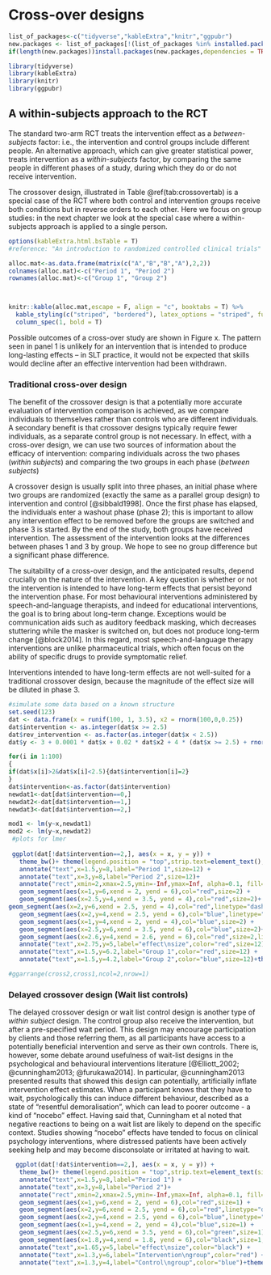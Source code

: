 #	Cross-over designs{#crossover}
```r
list_of_packages<-c("tidyverse","kableExtra","knitr","ggpubr")
new.packages <- list_of_packages[!(list_of_packages %in% installed.packages()[,"Package"])]
if(length(new.packages))install.packages(new.packages,dependencies = TRUE)

library(tidyverse)
library(kableExtra)
library(knitr)
library(ggpubr)

```
## A within-subjects approach to the RCT  
The standard two-arm RCT treats the intervention effect as a _between-subjects_ factor: i.e., the intervention and control groups include different people. An alternative approach, which can give greater statistical power, treats intervention as a _within-subjects_ factor, by comparing the same people in different phases of a study, during which they do or do not receive intervention. 

The crossover design, illustrated in Table \@ref(tab:crossovertab) is a special case of the RCT where both control and intervention groups receive both conditions but in reverse orders to each other. Here we focus on group studies: in the next chapter we look at the special case where a within-subjects approach is applied to a single person.  


```r
options(kableExtra.html.bsTable = T)
#reference: "An introduction to randomized controlled clinical trials" by J.N.S. Matthews.

alloc.mat<-as.data.frame(matrix(c("A","B","B","A"),2,2))
colnames(alloc.mat)<-c("Period 1", "Period 2")
rownames(alloc.mat)<-c("Group 1", "Group 2")



knitr::kable(alloc.mat,escape = F, align = "c", booktabs = T) %>%
  kable_styling(c("striped", "bordered"), latex_options = "striped", full_width = F) %>%
  column_spec(1, bold = T) 
```
 

Possible outcomes of a cross-over study are shown in Figure x. The pattern seen in panel 1 is unlikely for an intervention that is intended to produce long-lasting effects – in SLT practice, it would not be expected that skills would decline after an effective intervention had been withdrawn. 

### Traditional cross-over design

The benefit of the crossover design is that a potentially more accurate evaluation of intervention comparison is achieved, as we compare individuals to themselves rather than controls who are different individuals. A secondary benefit is that crossover designs typically require fewer individuals, as a separate control group is not necessary. In effect, with a cross-over design, we can use two sources of information about the efficacy of intervention: comparing individuals across the two phases (_within subjects_) and comparing the two groups in each phase (_between subjects_)

A crossover design is usually split into three phases, an initial phase where two groups are randomized (exactly the same as a parallel group design) to intervention and control [@sibbald1998]. Once the first phase has elapsed, the individuals enter a washout phase (phase 2); this is important to allow any intervention effect to be removed before the groups are switched and phase 3 is started. By the end of the study, both groups have received intervention. The assessment of the intervention looks at the differences between phases 1 and 3 by group. We hope to see no group difference but a significant phase difference.

The suitability of a cross-over design, and the anticipated results, depend crucially on the nature of the intervention.  A key question is whether or not the intervention is intended to have long-term effects that persist beyond the intervention phase. For most behavioural interventions administered by speech-and-language therapists, and indeed for educational interventions, the goal is to bring about long-term change. Exceptions would be communication aids such as auditory feedback masking, which decreases stuttering while the masker is switched on, but does not produce long-term change [@block2014]. In this regard, most speech-and-language therapy interventions are unlike pharmaceutical trials, which often focus on the ability of specific drugs to provide symptomatic relief.

Interventions intended to have long-term effects are not well-suited for a traditional crossover design, because the magnitude of the effect size will be diluted in phase 3. 
<!--- best way to analyse?-->

```r
#simulate some data based on a known structure
set.seed(123)
dat <- data.frame(x = runif(100, 1, 3.5), x2 = rnorm(100,0,0.25))
dat$intervention <- as.integer(dat$x >= 2.5)
dat$rev_intervention <- as.factor(as.integer(dat$x < 2.5))
dat$y <- 3 + 0.0001 * dat$x + 0.02 * dat$x2 + 4 * (dat$x >= 2.5) + rnorm(100,0,0.5)

for(i in 1:100)
{
if(dat$x[i]>2&dat$x[i]<2.5){dat$intervention[i]=2}
}
dat$intervention<-as.factor(dat$intervention)
newdat1<-dat[dat$intervention==0,]
newdat2<-dat[dat$intervention==1,]
newdat3<-dat[dat$intervention==2,]

mod1 <- lm(y~x,newdat1)
mod2 <- lm(y~x,newdat2)
 #plots for lmer 
 
 ggplot(dat[!dat$intervention==2,], aes(x = x, y = y)) + 
   theme_bw()+ theme(legend.position = "top",strip.text=element_text(),axis.text=element_text(),axis.title=element_text(face="bold"))+ annotate("text",x=2.25,y=8,label="Washout",size=12)+xlab("")+ylab("") +
   annotate("text",x=1.5,y=8,label="Period 1",size=12) +
   annotate("text",x=3,y=8,label="Period 2",size=12)+
   annotate("rect",xmin=2,xmax=2.5,ymin=-Inf,ymax=Inf, alpha=0.1, fill="black")+
   geom_segment(aes(x=1,y=6,xend = 2, yend = 6),col="red",size=2) +
   geom_segment(aes(x=2.5,y=4,xend = 3.5, yend = 4),col="red",size=2)+
geom_segment(aes(x=2,y=6,xend = 2.5, yend = 4),col="red",linetype="dashed",size=2) +
   geom_segment(aes(x=2,y=4,xend = 2.5, yend = 6),col="blue",linetype="dashed",size=2)+
   geom_segment(aes(x=1,y=4,xend = 2, yend = 4),col="blue",size=2) +
   geom_segment(aes(x=2.5,y=6,xend = 3.5, yend = 6),col="blue",size=2)+ylim(3,8)+
   geom_segment(aes(x=2.6,y=4,xend = 2.6, yend = 6),col="red",size=2,linetype="dotted")+ylim(3,8)+
   annotate("text",x=2.75,y=5,label="effect\nsize",color="red",size=12) +
   annotate("text",x=1.5,y=6.2,label="Group 1",color="red",size=12) +
   annotate("text",x=1.5,y=4.2,label="Group 2",color="blue",size=12)+theme(axis.text = element_blank(),axis.ticks = element_blank())

#ggarrange(cross2,cross1,ncol=2,nrow=1)

```


### Delayed crossover design (Wait list controls)

The delayed crossover design or wait list control design is another type of _within subject_ design. The control group also receive the intervention, but after a pre-specified wait period. This design may encourage participation by clients and those referring them, as all participants have access to a potentially beneficial intervention and serve as their own controls. There is, however, some debate around usefulness of wait-list designs in the psychological and behavioural interventions literature [@Elliott_2002; @cunningham2013; @furukawa2014]. In particular, @cunningham2013 presented results that showed this design can potentially, artificially inflate intervention effect estimates. When a participant knows that they have to wait, psychologically this can induce different behaviour, described as a state of "resentful demoralisation", which can lead to poorer outcome - a kind of "nocebo" effect. Having said that, Cunningham et al noted that negative reactions to being on a wait list are likely to depend on the specific context. Studies showing "nocebo" effects have tended to focus on clinical psychology interventions, where distressed patients have been actively seeking help and may become disconsolate or irritated at having to wait.  

<!---We definitely need to cover this, as it is not uncommon esp in educational contexts. 
But thinking about this, I'm not sure how it differs from regular crossover apart from making it easier to recruit. And I guess it is possible to make it adaptive so the waitlist people only get intervention if analysis at end of phase 1 shows it is promising. 
Also wonder about the analysis: I googled and someone said this, 
"Have three timepoints for everyone, t0 at baseline, t1 when the control group switches to treatment, and t2 after about double that time. At t1 you have a between subject treatment comparison of treatment versus control adjusted for the t0 baseline covariate. You also have a within subject comparison within the control-treatment group. The right linear mixed model can combine those estimates under certain assumptions. And stronger assumptions can be made of course if blinding occurs and neither group knows who is on control or treatment to time t1." --> 

```r



  ggplot(dat[!dat$intervention==2,], aes(x = x, y = y)) + 
   theme_bw()+ theme(legend.position = "top",strip.text=element_text(size=12),axis.text=element_text(size=12),axis.title=element_text(size=12,face="bold"))+ xlab("")+ylab("") +
   annotate("text",x=1.5,y=8,label="Period 1") +
   annotate("text",x=3,y=8,label="Period 2")+
   annotate("rect",xmin=2,xmax=2.5,ymin=-Inf,ymax=Inf, alpha=0.1, fill="black")+
   geom_segment(aes(x=1,y=6,xend = 2, yend = 6),col="red",size=1) +
   geom_segment(aes(x=2,y=6,xend = 2.5, yend = 6),col="red",linetype="dashed",size=1) +
   geom_segment(aes(x=2,y=4,xend = 2.5, yend = 6),col="blue",linetype="dashed",size=1)+
   geom_segment(aes(x=1,y=4,xend = 2, yend = 4),col="blue",size=1) +
   geom_segment(aes(x=2.5,y=6,xend = 3.5, yend = 6),col="green",size=1)+ylim(3,8)+
   geom_segment(aes(x=1.8,y=4,xend = 1.8, yend = 6),col="black",size=1,linetype="dotted")+ylim(3,8)+
   annotate("text",x=1.65,y=5,label="effect\nsize",color="black") +
   annotate("text",x=1.3,y=6,label="Intervention\ngroup",color="red") +
   annotate("text",x=1.3,y=4,label="Control\ngroup",color="blue")+theme(axis.text = element_blank(),axis.ticks = element_blank())+annotate("text",x=3,y=5.5,label="Both groups are\non intervention",color="green")

```
 

